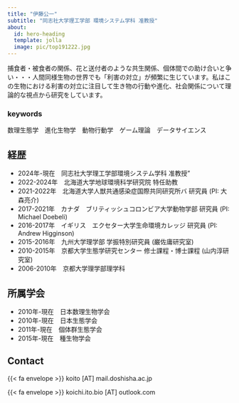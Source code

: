 ```yaml
---
title: "伊藤公一"
subtitle: "同志社大学理工学部 環境システム学科 准教授" 
about:
  id: hero-heading
  template: jolla
  image: pic/top191222.jpg
---
```


:::{#hero-heading}
捕食者・被食者の関係、花と送付者のような共生関係、個体間での助け合いと争い・・・人間同様生物の世界でも「利害の対立」が頻繁に生じています。私はこの生物における利害の対立に注目して生き物の行動や進化、社会関係について理論的な視点から研究をしています。

### keywords
数理生態学　進化生物学　動物行動学　ゲーム理論　データサイエンス
:::

## 経歴
- 2024年-現在　同志社大学理工学部環境システム学科 准教授"
- 2022-2024年　北海道大学地球環境科学研究院 特任助教
- 2021-2022年　北海道大学人獣共通感染症国際共同研究所バ 研究員 (PI: 大森亮介)
- 2017-2021年　カナダ　ブリティッシュコロンビア大学動物学部 研究員 (PI: Michael Doebeli)
- 2016-2017年　イギリス　エクセター大学生命環境カレッジ 研究員 (PI: Andrew Higginson)
- 2015-2016年　九州大学理学部 学振特別研究員 (巌佐庸研究室)
- 2010-2015年　京都大学生態学研究センター 修士課程・博士課程 (山内淳研究室)
- 2006-2010年　京都大学理学部理学科

## 所属学会
- 2010年-現在　日本数理生物学会
- 2010年-現在　日本生態学会
- 2011年-現在　個体群生態学会
- 2015年-現在　種生物学会　

## Contact
{{< fa envelope >}} koito [&Alpha;&Tau;] mail.doshisha.ac.jp

{{< fa envelope >}} koichi.ito.bio [&Alpha;&Tau;] outlook.com
